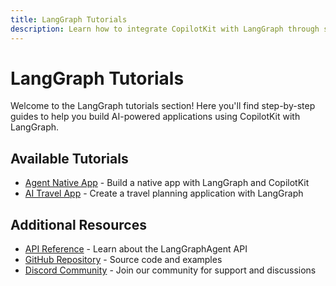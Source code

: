 ```yaml
---
title: LangGraph Tutorials
description: Learn how to integrate CopilotKit with LangGraph through step-by-step tutorials
---
```


# LangGraph Tutorials

Welcome to the LangGraph tutorials section! Here you'll find step-by-step guides to help you build AI-powered applications using CopilotKit with LangGraph.

## Available Tutorials

- [Agent Native App](/tutorials/langgraph-tutorials/agent-native-app) - Build a native app with LangGraph and CopilotKit
- [AI Travel App](/tutorials/langgraph-tutorials/ai-travel-app) - Create a travel planning application with LangGraph

## Additional Resources

- [API Reference](/reference/sdk/python/LangGraphAgent) - Learn about the LangGraphAgent API
- [GitHub Repository](https://github.com/CopilotKit/CopilotKit) - Source code and examples
- [Discord Community](https://discord.com/invite/6dffbvGU3D) - Join our community for support and discussions
